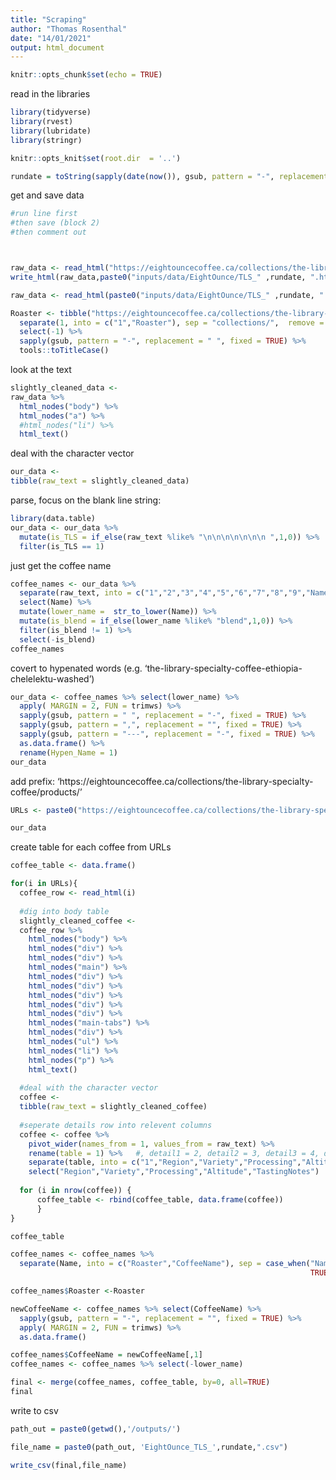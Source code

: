 ```yaml
---
title: "Scraping"
author: "Thomas Rosenthal"
date: "14/01/2021"
output: html_document
---
```


```r
knitr::opts_chunk$set(echo = TRUE)
```

read in the libraries
```r
library(tidyverse)
library(rvest)
library(lubridate)
library(stringr)
```

```r
knitr::opts_knit$set(root.dir  = '..')
```


```r
rundate = toString(sapply(date(now()), gsub, pattern = "-", replacement = "", fixed = TRUE))
```

get and save data
```r
#run line first
#then save (block 2)
#then comment out



raw_data <- read_html("https://eightouncecoffee.ca/collections/the-library-specialty-coffee")
write_html(raw_data,paste0("inputs/data/EightOunce/TLS_" ,rundate, ".html"))
```

```r

raw_data <- read_html(paste0("inputs/data/EightOunce/TLS_" ,rundate, ".html"))

Roaster <- tibble("https://eightouncecoffee.ca/collections/the-library-specialty-coffee") %>% 
  separate(1, into = c("1","Roaster"), sep = "collections/",  remove = TRUE) %>% 
  select(-1) %>% 
  sapply(gsub, pattern = "-", replacement = " ", fixed = TRUE) %>% 
  tools::toTitleCase()
```

look at the text
```r
slightly_cleaned_data <- 
raw_data %>% 
  html_nodes("body") %>% 
  html_nodes("a") %>% 
  #html_nodes("li") %>% 
  html_text()
```

deal with the character vector
```r
our_data <- 
tibble(raw_text = slightly_cleaned_data)
```


parse, focus on the blank line string:
```r
library(data.table)
our_data <- our_data %>% 
  mutate(is_TLS = if_else(raw_text %like% "\n\n\n\n\n\n\n ",1,0)) %>% 
  filter(is_TLS == 1) 
```

just get the coffee name
```r
coffee_names <- our_data %>% 
  separate(raw_text, into = c("1","2","3","4","5","6","7","8","9","Name"), sep = "\\n",  remove = TRUE)  %>% 
  select(Name) %>%
  mutate(lower_name =  str_to_lower(Name)) %>% 
  mutate(is_blend = if_else(lower_name %like% "blend",1,0)) %>% 
  filter(is_blend != 1) %>% 
  select(-is_blend)
coffee_names
```

covert to hypenated words (e.g. 'the-library-specialty-coffee-ethiopia-chelelektu-washed')
```r
our_data <- coffee_names %>% select(lower_name) %>% 
  apply( MARGIN = 2, FUN = trimws) %>% 
  sapply(gsub, pattern = " ", replacement = "-", fixed = TRUE) %>% 
  sapply(gsub, pattern = ",", replacement = "", fixed = TRUE) %>%
  sapply(gsub, pattern = "---", replacement = "-", fixed = TRUE) %>%
  as.data.frame() %>% 
  rename(Hypen_Name = 1)
our_data
```

add prefix: 'https://eightouncecoffee.ca/collections/the-library-specialty-coffee/products/'
```r
URLs <- paste0("https://eightouncecoffee.ca/collections/the-library-specialty-coffee/products/",our_data[,1])
```

```r
our_data
```

create table for each coffee from URLs
```r
coffee_table <- data.frame()

for(i in URLs){
  coffee_row <- read_html(i)
  
  #dig into body table
  slightly_cleaned_coffee <- 
  coffee_row %>% 
    html_nodes("body") %>% 
    html_nodes("div") %>% 
    html_nodes("div") %>% 
    html_nodes("main") %>% 
    html_nodes("div") %>% 
    html_nodes("div") %>% 
    html_nodes("div") %>%
    html_nodes("div") %>%
    html_nodes("div") %>%
    html_nodes("main-tabs") %>%
    html_nodes("div") %>%
    html_nodes("ul") %>%
    html_nodes("li") %>%
    html_nodes("p") %>%
    html_text()
  
  #deal with the character vector
  coffee <- 
  tibble(raw_text = slightly_cleaned_coffee)
  
  #seperate details row into relevent columns
  coffee <- coffee %>%
    pivot_wider(names_from = 1, values_from = raw_text) %>% 
    rename(table = 1) %>%   #, detail1 = 2, detail2 = 3, detail3 = 4, detail4 = 5 -- some investigation into how to make this dynamic?
    separate(table, into = c("1","Region","Variety","Processing","Altitude","TastingNotes"), sep = "\\w+:",  remove = TRUE) %>% 
    select("Region","Variety","Processing","Altitude","TastingNotes") 
  
  for (i in nrow(coffee)) {
      coffee_table <- rbind(coffee_table, data.frame(coffee))
      }
}
```

```r
coffee_table
```

```r
coffee_names <- coffee_names %>% 
  separate(Name, into = c("Roaster","CoffeeName"), sep = case_when("Name" %like% "The Library Specialty Coffee " ~ "The Library Specialty Coffee ",
                                                                   TRUE ~ "The Library "), remove = TRUE)
```

```r
coffee_names$Roaster <-Roaster

newCoffeeName <- coffee_names %>% select(CoffeeName) %>% 
  sapply(gsub, pattern = "-", replacement = "", fixed = TRUE) %>% 
  apply( MARGIN = 2, FUN = trimws) %>% 
  as.data.frame()

coffee_names$CoffeeName = newCoffeeName[,1]
coffee_names <- coffee_names %>% select(-lower_name)

final <- merge(coffee_names, coffee_table, by=0, all=TRUE)
final
```
write to csv
```r
path_out = paste0(getwd(),'/outputs/')

file_name = paste0(path_out, 'EightOunce_TLS_',rundate,".csv")

write_csv(final,file_name)
```

